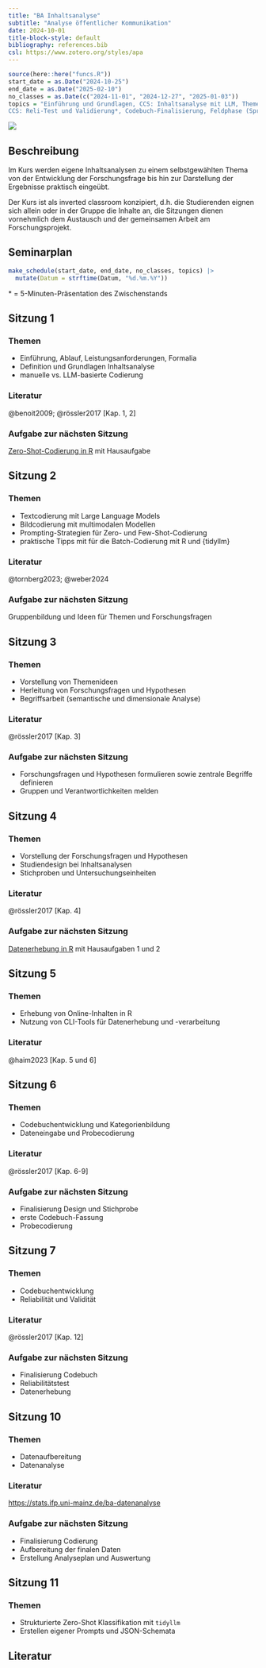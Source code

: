 ```yaml
---
title: "BA Inhaltsanalyse"
subtitle: "Analyse öffentlicher Kommunikation"
date: 2024-10-01
title-block-style: default
bibliography: references.bib
csl: https://www.zotero.org/styles/apa
---
```


```r
source(here::here("funcs.R"))
start_date = as.Date("2024-10-25")
end_date = as.Date("2025-02-10")
no_classes = as.Date(c("2024-11-01", "2024-12-27", "2025-01-03"))
topics = "Einführung und Grundlagen, CCS: Inhaltsanalyse mit LLM, Themenwahl und Forschungsfragen, Studiendesign und Stichprobe*, CCS: Datenerhebung, Kategorien und Codierung*, 
CCS: Reli-Test und Validierung*, Codebuch-Finalisierung, Feldphase (Sprechstunde), Datenanalyse und -visualisierung*, CCS: Zero-Shot Codierung/Validierung, Ergebnisaufbereitung, Abschluss" |> str_split_1(", ") |> str_squish()
```

![](images/ia_title.png)

## Beschreibung

Im Kurs werden eigene Inhaltsanalysen zu einem selbstgewählten Thema von der Entwicklung der Forschungsfrage bis hin zur Darstellung der Ergebnisse praktisch eingeübt.

Der Kurs ist als inverted classroom konzipiert, d.h. die Studierenden eignen sich allein oder in der Gruppe die Inhalte an, die Sitzungen dienen vornehmlich dem Austausch und der gemeinsamen Arbeit am Forschungsprojekt.

## Seminarplan

```r
make_schedule(start_date, end_date, no_classes, topics) |> 
  mutate(Datum = strftime(Datum, "%d.%m.%Y"))
```

\* = 5-Minuten-Präsentation des Zwischenstands

## Sitzung 1 <a class="bi bi-easel-fill" href="slides.html#/s1" alt="Folien"></a> {#1}

### Themen

-   Einführung, Ablauf, Leistungsanforderungen, Formalia
-   Definition und Grundlagen Inhaltsanalyse
-   manuelle vs. LLM-basierte Codierung

### Literatur

@benoit2009; @rössler2017 [Kap. 1, 2]

### Aufgabe zur nächsten Sitzung

[Zero-Shot-Codierung in R](https://stats.ifp.uni-mainz.de/ba-ccs-track/ia-zeroshot.html) mit Hausaufgabe

## Sitzung 2 <a class="bi bi-easel-fill" href="slides.html#/s2" alt="Folien"></a> {#2}

### Themen

-   Textcodierung mit Large Language Models
-   Bildcodierung mit multimodalen Modellen
-   Prompting-Strategien für Zero- und Few-Shot-Codierung
-   praktische Tipps mit für die Batch-Codierung mit R und {tidyllm}

### Literatur

@tornberg2023; @weber2024

### Aufgabe zur nächsten Sitzung

Gruppenbildung und Ideen für Themen und Forschungsfragen

## Sitzung 3 <a class="bi bi-easel-fill" href="slides.html#/s3" alt="Folien"></a> {#3}

### Themen

-   Vorstellung von Themenideen
-   Herleitung von Forschungsfragen und Hypothesen
-   Begriffsarbeit (semantische und dimensionale Analyse)

### Literatur

@rössler2017 [Kap. 3]

### Aufgabe zur nächsten Sitzung

-   Forschungsfragen und Hypothesen formulieren sowie zentrale Begriffe definieren
-   Gruppen und Verantwortlichkeiten melden

## Sitzung 4 <a class="bi bi-easel-fill" href="slides.html#/s4" alt="Folien"></a> {#4}

### Themen

-   Vorstellung der Forschungsfragen und Hypothesen
-   Studiendesign bei Inhaltsanalysen
-   Stichproben und Untersuchungseinheiten

### Literatur

@rössler2017 [Kap. 4]

### Aufgabe zur nächsten Sitzung

[Datenerhebung in R](https://stats.ifp.uni-mainz.de/ba-ccs-track/ia-daten.html) mit Hausaufgaben 1 und 2

## Sitzung 5 <a class="bi bi-easel-fill" href="slides.html#/s5" alt="Folien"></a>

### Themen

-   Erhebung von Online-Inhalten in R
-   Nutzung von CLI-Tools für Datenerhebung und -verarbeitung

### Literatur

@haim2023 [Kap. 5 und 6]


## Sitzung 6 <a class="bi bi-easel-fill" href="slides.html#/s6" alt="Folien"></a>

### Themen

-   Codebuchentwicklung und Kategorienbildung
-   Dateneingabe und Probecodierung

### Literatur

@rössler2017 [Kap. 6-9]

### Aufgabe zur nächsten Sitzung

- Finalisierung Design und Stichprobe
- erste Codebuch-Fassung
- Probecodierung

## Sitzung 7 <a class="bi bi-easel-fill" href="slides.html#/s7" alt="Folien"></a>

### Themen

- Codebuchentwicklung
- Reliabilität und Validität

### Literatur

@rössler2017 [Kap. 12]

### Aufgabe zur nächsten Sitzung

- Finalisierung Codebuch
- Reliabilitätstest
- Datenerhebung

## Sitzung 10 <a class="bi bi-easel-fill" href="slides.html#/s10" alt="Folien"></a>

### Themen

- Datenaufbereitung
- Datenanalyse


### Literatur

<https://stats.ifp.uni-mainz.de/ba-datenanalyse>

### Aufgabe zur nächsten Sitzung

- Finalisierung Codierung
- Aufbereitung der finalen Daten
- Erstellung Analyseplan und Auswertung

## Sitzung 11 <a class="bi bi-easel-fill" href="slides.html#/s11" alt="Folien"></a>

### Themen

- Strukturierte Zero-Shot Klassifikation mit `tidyllm`
- Erstellen eigener Prompts und JSON-Schemata



## Literatur

::: {#refs}
:::
